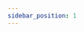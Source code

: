 ```yaml
---
sidebar_position: 1
---
```




<SkillList>
  <div title="数学基础知识体系" items={[
    { name: "线性代数", progress: 70, description: "实际操作过PLC，会基础编程" },
    { name: "微积分", progress: 70, description: "实际仿真过PLC" },
    { name: "概率论与数理统计", progress: 40, description: "实际仿真过PLC" },
    { name: "复变函数与积分变换", progress: 70, description: "实际仿真过PLC" },
    { name: "旋量代数", progress: 5, description: "实际仿真过PLC" },
    { name: "李群、李代数", progress: 5, description: "实际仿真过PLC" },
    { name: "数值分析", progress: 5, description: "实际仿真过PLC" },
    { name: "数论", progress: 5, description: "实际仿真过PLC" },
  ]} />
</SkillList>